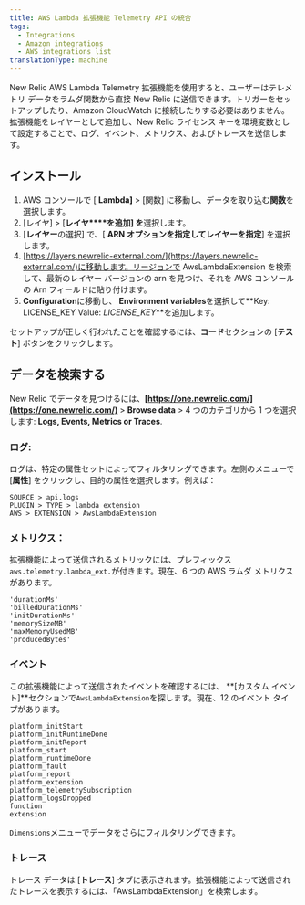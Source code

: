 ```yaml
---
title: AWS Lambda 拡張機能 Telemetry API の統合
tags:
  - Integrations
  - Amazon integrations
  - AWS integrations list
translationType: machine
---
```


New Relic AWS Lambda Telemetry 拡張機能を使用すると、ユーザーはテレメトリ データをラムダ関数から直接 New Relic に送信できます。トリガーをセットアップしたり、Amazon CloudWatch に接続したりする必要はありません。拡張機能をレイヤーとして追加し、New Relic ライセンス キーを環境変数として設定することで、ログ、イベント、メトリクス、およびトレースを送信します。

## インストール

1. AWS コンソールで \[ **Lambda]** > \[関数] に移動し、データを取り込む**関数**を選択します。
2. \[レイヤ] > \[**レイヤ****を追加] を**選択します。
3. \[**レイヤー**の選択] で、\[ **ARN オプションを指定してレイヤーを指定**] を選択します。
4. [https://layers.newrelic-external.com/](https://layers.newrelic-external.com/)に移動します。リージョンで AwsLambdaExtension を検索して、最新のレイヤー バージョンの arn を見つけ、それを AWS コンソールの Arn フィールドに貼り付けます。
5. **Configuration**に移動し、 **Environment variables**を選択して**Key: LICENSE_KEY Value: <var>LICENSE_KEY</var>**を追加します。

セットアップが正しく行われたことを確認するには、**コード**セクションの \[**テスト**] ボタンをクリックします。

## データを検索する

New Relic でデータを見つけるには、**[https://one.newrelic.com/](https://one.newrelic.com/)** > **Browse data** > 4 つのカテゴリから 1 つを選択します: **Logs, Events, Metrics or Traces**.

### ログ:

ログは、特定の属性セットによってフィルタリングできます。左側のメニューで \[**属性**] をクリックし、目的の属性を選択します。例えば：

```
SOURCE > api.logs
PLUGIN > TYPE > lambda extension
AWS > EXTENSION > AwsLambdaExtension
```

### メトリクス：

拡張機能によって送信されるメトリックには、プレフィックス`aws.telemetry.lambda_ext.`が付きます。現在、6 つの AWS ラムダ メトリクスがあります。

```
'durationMs'
'billedDurationMs'
'initDurationMs'
'memorySizeMB'
'maxMemoryUsedMB'
'producedBytes'
```

### イベント

この拡張機能によって送信されたイベントを確認するには、 **\[カスタム イベント]**セクションで`AwsLambdaExtension`を探します。現在、12 のイベント タイプがあります。

```
platform_initStart
platform_initRuntimeDone
platform_initReport
platform_start
platform_runtimeDone
platform_fault
platform_report
platform_extension
platform_telemetrySubscription
platform_logsDropped
function
extension
```

`Dimensions`メニューでデータをさらにフィルタリングできます。

### トレース

トレース データは \[**トレース**] タブに表示されます。拡張機能によって送信されたトレースを表示するには、「AwsLambdaExtension」を検索します。